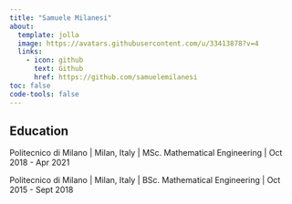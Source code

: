 ---
title: "Samuele Milanesi"
about:
  template: jolla
  image: https://avatars.githubusercontent.com/u/33413878?v=4
  links:
    - icon: github
      text: Github
      href: https://github.com/samuelemilanesi
toc: false
code-tools: false
---


## Education

Politecnico di Milano | Milan, Italy |
MSc. Mathematical Engineering | Oct 2018 - Apr 2021

Politecnico di Milano | Milan, Italy |
BSc. Mathematical Engineering | Oct 2015 - Sept 2018
